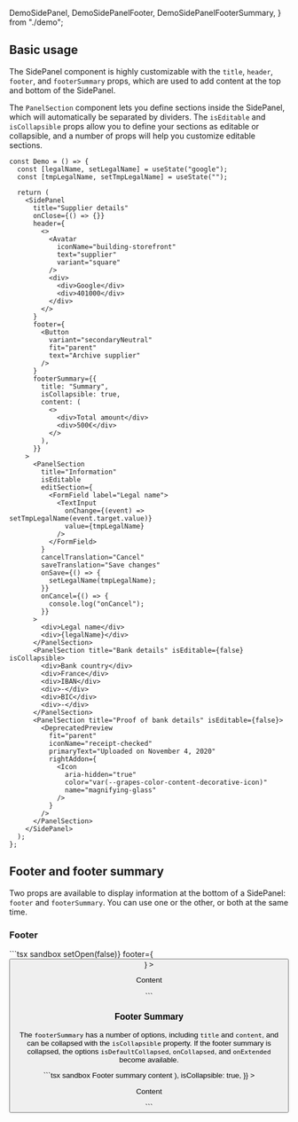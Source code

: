 

  DemoSidePanel,
  DemoSidePanelFooter,
  DemoSidePanelFooterSummary,
} from "./demo";

## Basic usage

The SidePanel component is highly customizable with the `title`, `header`, `footer`, and `footerSummary` props, which are used to add content at the top and bottom of the SidePanel.

The `PanelSection` component lets you define sections inside the SidePanel, which will automatically be separated by dividers. The `isEditable` and `isCollapsible` props allow you to define your sections as editable or collapsible, and a number of props will help you customize editable sections.

<Preview>
  <DemoSidePanel />
</Preview>

```tsx sandbox
const Demo = () => {
  const [legalName, setLegalName] = useState("google");
  const [tmpLegalName, setTmpLegalName] = useState("");

  return (
    <SidePanel
      title="Supplier details"
      onClose={() => {}}
      header={
        <>
          <Avatar
            iconName="building-storefront"
            text="supplier"
            variant="square"
          />
          <div>
            <div>Google</div>
            <div>401000</div>
          </div>
        </>
      }
      footer={
        <Button
          variant="secondaryNeutral"
          fit="parent"
          text="Archive supplier"
        />
      }
      footerSummary={{
        title: "Summary",
        isCollapsible: true,
        content: (
          <>
            <div>Total amount</div>
            <div>500€</div>
          </>
        ),
      }}
    >
      <PanelSection
        title="Information"
        isEditable
        editSection={
          <FormField label="Legal name">
            <TextInput
              onChange={(event) => setTmpLegalName(event.target.value)}
              value={tmpLegalName}
            />
          </FormField>
        }
        cancelTranslation="Cancel"
        saveTranslation="Save changes"
        onSave={() => {
          setLegalName(tmpLegalName);
        }}
        onCancel={() => {
          console.log("onCancel");
        }}
      >
        <div>Legal name</div>
        <div>{legalName}</div>
      </PanelSection>
      <PanelSection title="Bank details" isEditable={false} isCollapsible>
        <div>Bank country</div>
        <div>France</div>
        <div>IBAN</div>
        <div>-</div>
        <div>BIC</div>
        <div>-</div>
      </PanelSection>
      <PanelSection title="Proof of bank details" isEditable={false}>
        <DeprecatedPreview
          fit="parent"
          iconName="receipt-checked"
          primaryText="Uploaded on November 4, 2020"
          rightAddon={
            <Icon
              aria-hidden="true"
              color="var(--grapes-color-content-decorative-icon)"
              name="magnifying-glass"
            />
          }
        />
      </PanelSection>
    </SidePanel>
  );
};
```

## Footer and footer summary

Two props are available to display information at the bottom of a SidePanel: `footer` and `footerSummary`. You can use one or the other, or both at the same time.

### Footer

<Preview>
  <DemoSidePanelFooter />
</Preview>
```tsx sandbox
<SidePanel
  title="Supplier details"
  onClose={() => setOpen(false)}
  footer={
    <Button variant="secondaryNeutral" fit="parent" text="Archive supplier" />
  }
>
  <p className="body-m text-content-secondary-bg-primary">Content</p>
</SidePanel>
```

### Footer Summary

The `footerSummary` has a number of options, including `title` and `content`, and can be collapsed with the `isCollapsible` property. If the footer summary is collapsed, the options `isDefaultCollapsed`, `onCollapsed`, and `onExtended` become available.

<Preview>
  <DemoSidePanelFooterSummary />
</Preview>
```tsx sandbox
<SidePanel
  footerSummary={{
    title: "Collapsible footer summary",
    content: (
      <div className="mt-16 body-m text-content-secondary-bg-secondary">
        Footer summary content
      </div>
    ),
    isCollapsible: true,
  }}
>
  <p className="body-m text-content-secondary-bg-primary">Content</p>
</SidePanel>
```
